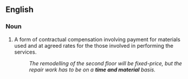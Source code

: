 ==English==

===Noun===
{{en-noun|head=[[time]] [[and]] [[material]]}}

# {{context|idiomatic|business}} A form of contractual compensation involving payment for materials used and at agreed rates for the those involved in performing the services.
#: ''The remodelling of the second floor will be fixed-price, but the repair work has to be on a '''time and material''' basis.''